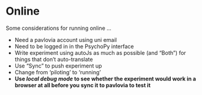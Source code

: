 # Online

Some considerations for running online ...

* Need a pavlovia account using uni email
* Need to be logged in in the PsychoPy interface
* Write experiment using autoJs as much as possible (and "Both") for things that don't auto-translate
* Use "Sync" to push experiment up
* Change from 'piloting' to 'running'
* **Use _local debug mode_ to see whether the experiment would work in a browser at all before you sync it to pavlovia to test it**